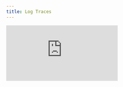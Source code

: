 ```yaml
---
title: Log Traces
---
```


<div style={{
    position: 'relative',
    paddingBottom: '56.25%', // 16:9 aspect ratio
    height: 0,
    overflow: 'hidden',
    maxWidth: '100%',
    marginBottom: '20px'
}}>
    <iframe
        src="https://www.loom.com/embed/35636dd3baee47c9b96d87e014923d11?sid=4db723bf-3ccc-4cbe-8d86-7f64d782683d"
        frameborder="0"
        webkitallowfullscreen
        mozallowfullscreen
        allowfullscreen
        style={{
            position: 'absolute',
            top: 0,
            left: 0,
            width: '100%',
            height: '100%',
        }}
    />
</div>

## Getting Started with Opik Tracing

This hands-on video demonstrates how to implement [tracing](https://www.comet.com/docs/opik/tracing/log_traces) in Opik, the foundation of LLM observability. You'll learn how [traces](https://www.comet.com/docs/opik/tracing/log_traces) capture complete interactions between your application and LLMs (inputs, outputs, metadata, and [feedback scores](https://www.comet.com/docs/opik/tracing/annotate_traces)), and see step-by-step implementation using [OpenAI](https://www.comet.com/docs/opik/cookbook/openai) as an example. Think of traces as the equivalent of logs in traditional software, but specifically designed for LLM applications.

## Key Highlights

- **Simple Setup**: Configure Opik with just your API key and workspace settings - optionally set project names to organize [traces](https://www.comet.com/docs/opik/tracing/log_traces)
- **Multiple [Integration](https://www.comet.com/docs/opik/tracing/integrations/overview) Methods**: Use dedicated [integrations](https://www.comet.com/docs/opik/tracing/integrations/openai) (like [`track_openai`](https://www.comet.com/docs/opik/tracing/log_traces#using-an-integration)) for automatic tracing, or the `@track` decorator for custom function tracing
- **Rich Trace Visualization**: View complete interaction flows in the Opik UI with inputs, outputs, and hierarchical [spans](https://www.comet.com/docs/opik/tracing/log_traces) for multi-step processes
- **Powerful Filtering & Search**: Filter [traces](https://www.comet.com/docs/opik/tracing/log_traces) by time ranges, tags, [feedback scores](https://www.comet.com/docs/opik/tracing/annotate_traces), and search by specific trace IDs for production debugging
- **Framework Support**: Dedicated [integrations](https://www.comet.com/docs/opik/tracing/integrations/overview) available for popular frameworks like [LangChain](https://www.comet.com/docs/opik/cookbook/langchain), [LlamaIndex](https://www.comet.com/docs/opik/cookbook/llama-index), and others
- **Automatic Span Creation**: Multi-step applications and RAG workflows automatically generate [spans](https://www.comet.com/docs/opik/tracing/log_traces) for each step, providing complete process visibility
- **Function-Level Tracing**: The [`@track`](https://www.comet.com/docs/opik/tracing/log_traces#decorators) decorator creates detailed trace stacks that mirror your function structure, making debugging intuitive
- **Production-Ready**: Tag system and filtering capabilities make it easy to organize and analyze [traces](https://www.comet.com/docs/opik/tracing/log_traces) from production environments
